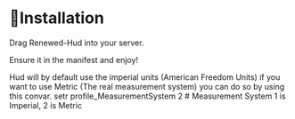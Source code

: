 # 📄Installation

Drag Renewed-Hud into your server.

Ensure it in the manifest and enjoy!

Hud will by default use the imperial units (American Freedom Units) if you want to use Metric (The real measurement system) you can do so by using this convar.
setr profile_MeasurementSystem 2 # Measurement System 1 is Imperial, 2 is Metric